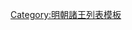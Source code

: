 {{ming|title=明朝繁昌國諸王|ed=繁昌國|head=[[弘治]]元年（[[1488年]]）封。|
{{ming/title}}
{{ming/list|繁昌恭定王|[[朱見𰝠|朱見{{僻字|𰝠|⿰氵寢}}]]|朱祁鍈、庶九子|[[1488年]]—[[1533年]]|弘治元年封。[[嘉靖]]十二年薨。}}
{{ming/list|繁昌榮戾王|[[朱祐㭶]]|朱見{{僻字|𰝠|⿰氵寢}}、庶一子|[[1537年]]—[[1572年]]|嘉靖十六年襲封。[[隆庆 (明朝)|隆慶]]六年薨。}}
{{ming/list|繁昌端順王|[[朱厚𰟺|朱厚{{僻字|𰟺|⿰火⿱𤇾呆}}]]|朱祐㭶、庶一子|[[1584年]]—[[1596年]]|[[萬曆]]十二年襲封。二十四年薨。}}
{{ming/list|繁昌王|[[朱載墱 (繁昌王)|朱載墱]]|朱厚{{僻字|𰟺|⿰火⿱𤇾呆}}、庶一子|[[1599年]]—？年|萬曆二十七年襲封。}}
}}<noinclude>
[[Category:明朝諸王列表模板]]
</noinclude>